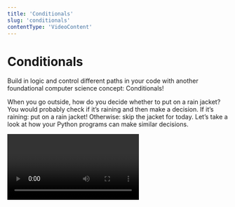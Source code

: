 ```yaml
---
title: 'Conditionals'
slug: 'conditionals'
contentType: 'VideoContent'
---
```


# Conditionals

Build in logic and control different paths in your code with another foundational computer science
concept: Conditionals!

When you go outside, how do you decide whether to put on a rain jacket? You would probably check if
it’s raining and then make a decision. If it’s raining: put on a rain jacket! Otherwise: skip the
jacket for today. Let’s take a look at how your Python programs can make similar decisions.

<Video alt="Conditionals" videoId="amUzya-nb7k" />
